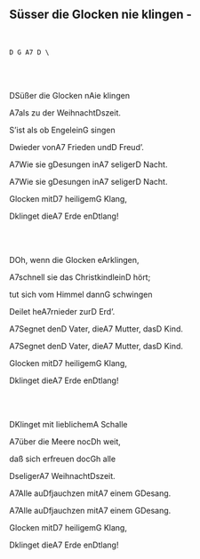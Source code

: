 ## Süsser die Glocken nie klingen - 
\
```
D G A7 D \
```
\
\
<p class='song show-chords'><span class='chord'>D</span>Süßer die Glocken n<span class='chord'>A</span>ie klingen</p>
<p class='song show-chords'><span class='chord'>A7</span>als zu der Weihnacht<span class='chord'>D</span>szeit.</p>
<p class='song show-chords'>S'ist als ob Engelein<span class='chord'>G</span> singen</p>
<p class='song show-chords'><span class='chord'>D</span>wieder von<span class='chord'>A7</span> Frieden und<span class='chord'>D</span> Freud'.</p>
<p class='song show-chords'><span class='chord'>A7</span>Wie sie g<span class='chord'>D</span>esungen in<span class='chord'>A7</span> seliger<span class='chord'>D</span> Nacht.</p>
<p class='song show-chords'><span class='chord'>A7</span>Wie sie g<span class='chord'>D</span>esungen in<span class='chord'>A7</span> seliger<span class='chord'>D</span> Nacht.</p>
<p class='song show-chords'>Glocken mit<span class='chord'>D7</span> heiligem<span class='chord'>G</span> Klang,</p>
<p class='song show-chords'><span class='chord'>D</span>klinget die<span class='chord'>A7</span> Erde en<span class='chord'>D</span>tlang!</p>
\
 \
<p class='song show-chords'><span class='chord'>D</span>Oh, wenn die Glocken e<span class='chord'>A</span>rklingen,</p>
<p class='song show-chords'><span class='chord'>A7</span>schnell sie das Christkindlein<span class='chord'>D</span> hört;</p>
<p class='song show-chords'>tut sich vom Himmel dann<span class='chord'>G</span> schwingen</p>
<p class='song show-chords'><span class='chord'>D</span>eilet he<span class='chord'>A7</span>rnieder zur<span class='chord'>D</span> Erd'.</p>
<p class='song show-chords'><span class='chord'>A7</span>Segnet den<span class='chord'>D</span> Vater, die<span class='chord'>A7</span> Mutter, das<span class='chord'>D</span> Kind.</p>
<p class='song show-chords'><span class='chord'>A7</span>Segnet den<span class='chord'>D</span> Vater, die<span class='chord'>A7</span> Mutter, das<span class='chord'>D</span> Kind.</p>
<p class='song show-chords'>Glocken mit<span class='chord'>D7</span> heiligem<span class='chord'>G</span> Klang,</p>
<p class='song show-chords'><span class='chord'>D</span>klinget die<span class='chord'>A7</span> Erde en<span class='chord'>D</span>tlang!</p>
\
\
<p class='song show-chords'><span class='chord'>D</span>Klinget mit lieblichem<span class='chord'>A</span> Schalle</p>
<p class='song show-chords'><span class='chord'>A7</span>über die Meere noc<span class='chord'>D</span>h weit,</p>
<p class='song show-chords'>daß sich erfreuen doc<span class='chord'>G</span>h alle</p>
<p class='song show-chords'><span class='chord'>D</span>seliger<span class='chord'>A7</span> Weihnacht<span class='chord'>D</span>szeit.</p>
<p class='song show-chords'><span class='chord'>A7</span>Alle au<span class='chord'>D</span>fjauchzen mit<span class='chord'>A7</span> einem G<span class='chord'>D</span>esang.</p>
<p class='song show-chords'><span class='chord'>A7</span>Alle au<span class='chord'>D</span>fjauchzen mit<span class='chord'>A7</span> einem G<span class='chord'>D</span>esang.</p>
<p class='song show-chords'>Glocken mit<span class='chord'>D7</span> heiligem<span class='chord'>G</span> Klang,</p>
<p class='song show-chords'><span class='chord'>D</span>klinget die<span class='chord'>A7</span> Erde en<span class='chord'>D</span>tlang!</p>
\
